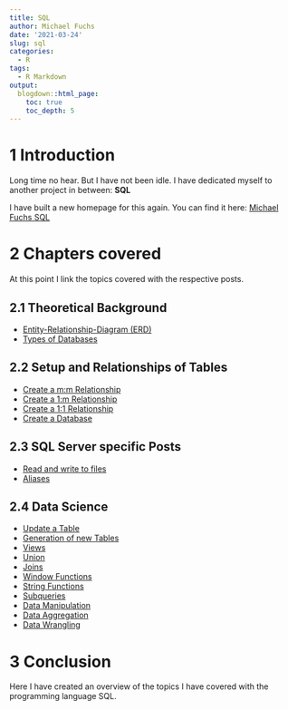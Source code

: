 ```yaml
---
title: SQL
author: Michael Fuchs
date: '2021-03-24'
slug: sql
categories:
  - R
tags:
  - R Markdown
output:
  blogdown::html_page:
    toc: true
    toc_depth: 5
---
```



# 1 Introduction 


Long time no hear. But I have not been idle. 
I have dedicated myself to another project in between: **SQL**


I have built a new homepage for this again. You can find it here: [Michael Fuchs SQL](https://michael-fuchs-sql.netlify.app/)



# 2 Chapters covered

At this point I link the topics covered with the respective posts.


## 2.1 Theoretical Background

+ [Entity-Relationship-Diagram (ERD)](https://michael-fuchs-sql.netlify.app/2021/03/03/entity-relationship-diagram-erd/)
+ [Types of Databases](https://michael-fuchs-sql.netlify.app/2021/03/01/types-of-databases/)



## 2.2 Setup and Relationships of Tables


+ [Create a m:m Relationship](https://michael-fuchs-sql.netlify.app/2021/03/16/create-a-m-m-relationship/)
+ [Create a 1:m Relationship](https://michael-fuchs-sql.netlify.app/2021/03/13/create-a-1-m-relationship/)
+ [Create a 1:1 Relationship](https://michael-fuchs-sql.netlify.app/2021/03/10/create-a-1-1-relationship/)
+ [Create a Database](https://michael-fuchs-sql.netlify.app/2021/03/07/create-a-database/)



## 2.3 SQL Server specific Posts

+ [Read and write to files](https://michael-fuchs-sql.netlify.app/2021/03/20/read-and-write-to-files/)
+ [Aliases](https://michael-fuchs-sql.netlify.app/2021/03/19/aliases/)



## 2.4 Data Science

+ [Update a Table](https://michael-fuchs-sql.netlify.app/2021/05/08/update-a-table/)
+ [Generation of new Tables](https://michael-fuchs-sql.netlify.app/2021/05/06/generation-of-new-tables/)
+ [Views](https://michael-fuchs-sql.netlify.app/2021/05/03/views/)
+ [Union](https://michael-fuchs-sql.netlify.app/2021/04/29/union/)
+ [Joins](https://michael-fuchs-sql.netlify.app/2021/04/21/joins/)
+ [Window Functions](https://michael-fuchs-sql.netlify.app/2021/04/12/window-functions/)
+ [String Functions](https://michael-fuchs-sql.netlify.app/2021/04/03/string-functions/)
+ [Subqueries](https://michael-fuchs-sql.netlify.app/2021/04/01/subqueries/)
+ [Data Manipulation](https://michael-fuchs-sql.netlify.app/2021/03/29/data-manipulation/)
+ [Data Aggregation](https://michael-fuchs-sql.netlify.app/2021/03/26/data-aggregation/)
+ [Data Wrangling](https://michael-fuchs-sql.netlify.app/2021/03/23/data-wrangling/)





# 3 Conclusion


Here I have created an overview of the topics I have covered with the programming language SQL. 



